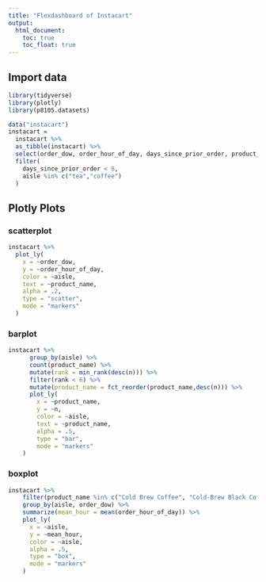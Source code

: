 ```yaml
---
title: "Flexdashboard of Instacart"
output: 
  html_document:
    toc: true
    toc_float: true
---
```


## Import data
```r
library(tidyverse)
library(plotly)
library(p8105.datasets)
```

```r
data("instacart")
instacart = 
  instacart %>% 
  as_tibble(instacart) %>%
  select(order_dow, order_hour_of_day, days_since_prior_order, product_name, aisle) %>%
  filter(
    days_since_prior_order < 8,
    aisle %in% c("tea","coffee")
  ) 
```

## Plotly Plots

### scatterplot
```r
instacart %>%
  plot_ly(
    x = ~order_dow,
    y = ~order_hour_of_day,
    color = ~aisle,
    text = ~product_name,
    alpha = .2,
    type = "scatter",
    mode = "markers"
  )
```

### barplot
```r
instacart %>%
      group_by(aisle) %>% 
      count(product_name) %>% 
      mutate(rank = min_rank(desc(n))) %>% 
      filter(rank < 6) %>% 
      mutate(product_name = fct_reorder(product_name,desc(n))) %>%
      plot_ly(
        x = ~product_name,
        y = ~n,
        color = ~aisle,
        text = ~product_name,
        alpha = .5,
        type = "bar",
        mode = "markers"
    )
```

### boxplot
```r
instacart %>%
    filter(product_name %in% c("Cold Brew Coffee", "Cold-Brew Black Coffee","French Roast Ground Coffee", "Major Dickason's Blend Ground Coffee Dark Roast", "New Orleans Iced Coffee", "Just Green Unsweetened Tea", "Moroccan Mint Green Tea", "Pink Lady Apple Kombucha", "Premium Unsweetened Iced Tea", "Unsweetened Premium Iced Tea")) %>%
    group_by(aisle, order_dow) %>%
    summarize(mean_hour = mean(order_hour_of_day)) %>%
    plot_ly(
      x = ~aisle,
      y = ~mean_hour,
      color = ~aisle,
      alpha = .5,
      type = "box",
      mode = "markers"
    )
```

